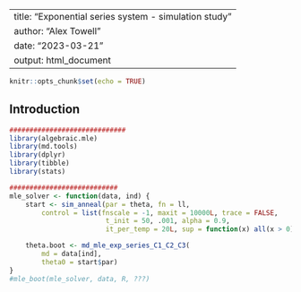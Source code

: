 

---
title: "Exponential series system - simulation study"
author: "Alex Towell"
date: "2023-03-21"
output: html_document
---

```r
knitr::opts_chunk$set(echo = TRUE)
```

## Introduction

```r
#############################
library(algebraic.mle)
library(md.tools)
library(dplyr)
library(tibble)
library(stats)

###########################
mle_solver <- function(data, ind) {
    start <- sim_anneal(par = theta, fn = ll,
        control = list(fnscale = -1, maxit = 10000L, trace = FALSE,
                        t_init = 50, .001, alpha = 0.9,
                        it_per_temp = 20L, sup = function(x) all(x > 0)))

    theta.boot <- md_mle_exp_series_C1_C2_C3(
        md = data[ind],
        theta0 = start$par)
}
#mle_boot(mle_solver, data, R, ???)
```